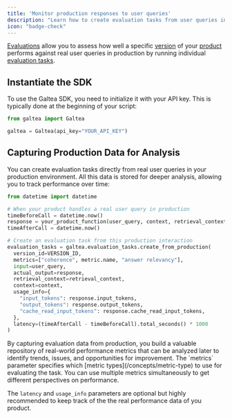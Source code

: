 ```yaml
---
title: 'Monitor production responses to user queries'
description: "Learn how to create evaluation tasks from user queries in production for deeper analysis"
icon: "badge-check"
---
```


[Evaluations](/concepts/product/evaluation) allow you to assess how well a specific [version](/concepts/product/version) of your [product](/concepts/product) performs against real user queries in production by running individual [evaluation tasks](/concepts/product/evaluation/task).

## Instantiate the SDK

To use the Galtea SDK, you need to initialize it with your API key. This is typically done at the beginning of your script:

  ```python
  from galtea import Galtea

  galtea = Galtea(api_key="YOUR_API_KEY")
  ```

## Capturing Production Data for Analysis

You can create evaluation tasks directly from real user queries in your production environment. All this data is stored for deeper analysis, allowing you to track performance over time:

```python
from datetime import datetime

# When your product handles a real user query in production
timeBeforeCall = datetime.now()
response = your_product_function(user_query, context, retrieval_context)
timeAfterCall = datetime.now()

# Create an evaluation task from this production interaction
evaluation_tasks = galtea.evaluation_tasks.create_from_production(
  version_id=VERSION_ID,
  metrics=["coherence", metric.name, "answer relevancy"],
  input=user_query,
  actual_output=response,
  retrieval_context=retrieval_context,
  context=context,
  usage_info={
    "input_tokens": response.input_tokens,
    "output_tokens": response.output_tokens,
    "cache_read_input_tokens": response.cache_read_input_tokens,
  },
  latency=(timeAfterCall - timeBeforeCall).total_seconds() * 1000
)
```

<Info>
  By capturing evaluation data from production, you build a valuable repository of real-world performance metrics that can be analyzed later to identify trends, issues, and opportunities for improvement.
</Info>
<Note>
  The `metrics` parameter specifies which [metric types](/concepts/metric-type) to use for evaluating the task. You can use multiple metrics simultaneously to get different perspectives on performance.
  
  The `latency` and `usage_info` parameters are optional but highly recommended to keep track of the the real performance data of you product. 
</Note>